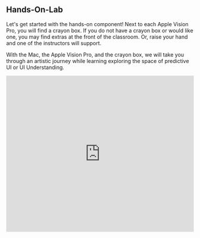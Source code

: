 

## Hands-On-Lab

Let's get started with the hands-on component! 
Next to each Apple Vision Pro, you will find a crayon box. If you do not have a crayon box or would like one, you may find extras at the front of the classroom. Or, raise your hand and one of the instructors will support.

With the Mac, the Apple Vision Pro, and the crayon box, we will take you through an artistic journey while learning exploring the space of predictive UI or UI Understanding. 

<iframe
  width="100%"
  height="420"
  src="https://youtu.be/ldZTil_zFnY"
  title="Demo video"
  frameBorder="0"
  allow="accelerometer; autoplay; clipboard-write; encrypted-media; gyroscope; picture-in-picture; web-share"
  allowFullScreen
/>


### Setting Up

<Steps>

### Step 1: Fit the Apple Vision Pro
If you haven't already, put on the headset and adjust the straps. If you need support, please raise your hand.

### Step 2: Open Xcode
On the MacBooks, the password is: `developer`. 
Navigate to `Documents/spatialui/squiggly/squiggly.xcodeproj` to open the XCode project. Alternatively, open **XCode** and open the `spatialui` folder.

![Apple Vision Pro](../components/public/images/activity1.png)

### Step 3: Launch the App
Once the project finishes compiling, and press **Run** to build to the Apple Vision Pro.  On the Apple Vision Pro, open **Squiggly**; you should see the welcome screen.

![Apple Vision Pro](../components/public/images/activity2.png)

</Steps>
### Squiggly App 

Now that your Apple Vision Pro and the XCode project is set up, lets talk about the development and design of the app before diving into modfying the code and building to the headset! The Squiggly App is a demo app for learning purposes and is not a fully polished application. It is meant to be a starter project to support the visualization and imagination of machine learning and user interface design. 

Back to School season is here again. Take yourself all the way back to elementary school. It is art class and you and your classmates all have your own box of crayons. Try being creative and think of ways the user experience for physical-digital drawing can be. 

The goal of the Squiggly App is to not only explore the pipeline integration of machine learning when it comes to user interfaces in spatial contexts, but also to challenge the creative process of drawing in virtual reality. We begin with using our personal Photos Library for reference images to use while drawing. Then detecting crayon boxes and their individual crayons to draw in different colors then categorize the strokes patterns. 

The stroke pattern can then be exported and saved as package with 8 `.pngs` and 1 `.json` file. With 8 images taken from different views and a `.json` file, we can do more with our data such as creating a dataset, building a ML model, and creating a `.stl` file for 3D printing for example.

### Machine Learning
In the Squiggly app, machine learning was integrated in a number of different ways. In our [`https://github.com/debbieyuen/spatialui`](https://github.com/debbieyuen/spatialui) repository and submodule and the [`github.com/spatialui-ml`](https://github.com/debbieyuen/spatialui-ml/tree/02050baeb786eaf6aba0441131e44135935e450a) repository you will find the following models we are experimenting with: 

| Model           | Description                                          |
|----------------------|------------------------------------------------------|
| [Vision Framework]()      | Used with PhotoPicker as default model        |
| [FastViT]()     | Secondary model that can be subsituted to be used with PhotoPicker |
| [MNIST Dataset with CoreML]()| Used to categorize drawing strokes              | 
| [Squigglers Model]() (Custom) | All reference objects for object detection | Apple Vision Pro                       |
| [Squiggly Model]() (Custom)  | Image classification which will later on be integrated as multimodal with `.json` files              |

### 3D UI and Rendering
When you open Squiggly, you land on a welcome screen inside a standard visionOS window. Our 2D interface is built with SwiftUI with a little bit of UIKit here and there. All 3D content—including 3D text and the drawing canvas—is rendered with RealityKit and presented via RealityView.

* **Volumes:** In the Squiggly app, we host 3D text, 3D models, and drawing entities inside a `RealityKit` scene that can be displayed as volumes. These 3D objects allow people to view content from all angles. Volumes also create an experience that supports transitions from a 2D window into a more immersive scene with 3D content and bounded 3D containers people can walk around and view from any angle. Volumes are useful for small 3D scenes, widgets, or models that sit statically in a room. 

* **Windows:** Windows are flat, 2D surfaces like traditional UI. They are perfect for toolbars, buttons, status text, and configuration panels. In the Squiggly app, you will see that the main section is a window itself. 

* **Immersive Spaces:** Immersive spaces are full-environment experiences that surround the user. They are ideal for focused, spatial tasks without the constraints of a window frame. In Squiggly, the painting and object detection mode takes place within an immersive space. In this way, strokes feel anchored to the room and space rather than on a flat plane. 

![Apple Vision Pro](../components/public/images/activity3.png)

We don’t use Metal directly in this project. Instead, assets are authored in Reality Composer Pro and rendered by RealityKit at runtime. Metal is great for custom render pipelines and shaders, but Squiggly relies on RealityKit. RealityKit already gives us performant, GPU-accelerated rendering plus physics, lighting, and materials out of the box.
The materials we use are simple and the defaults with as `Unlit/PhysicallyBased` over custom shaders.

<Callout type="info" emoji="💡">
  <strong>Note:</strong> If you’re comparing approaches, use RealityKit and Reality Composer Pro when you want fast iteration with Apple’s scene tools. Use Metal when you need custom shading, compute kernels, or fine-grained control over the render graph.
</Callout>

* **Authoring:** 3D assets are created and edited in Reality Composer Pro and added to the Xcode project as `.reality` files.
* **Presentation:** A RealityView hosts the scene and manages entities (strokes, guides, and 3D text).
* **Snapshots:** We use an off-screen RealityKit renderer to capture square images from fixed camera poses (front/back/left/right/top/bottom/oblique1/oblique2). These export as 640×640 PNGs alongside the JSON stroke data. The stroke data is then compiled into a dataset then trained in CreateML.

![Apple Vision Pro](../components/public/images/activity4.png)